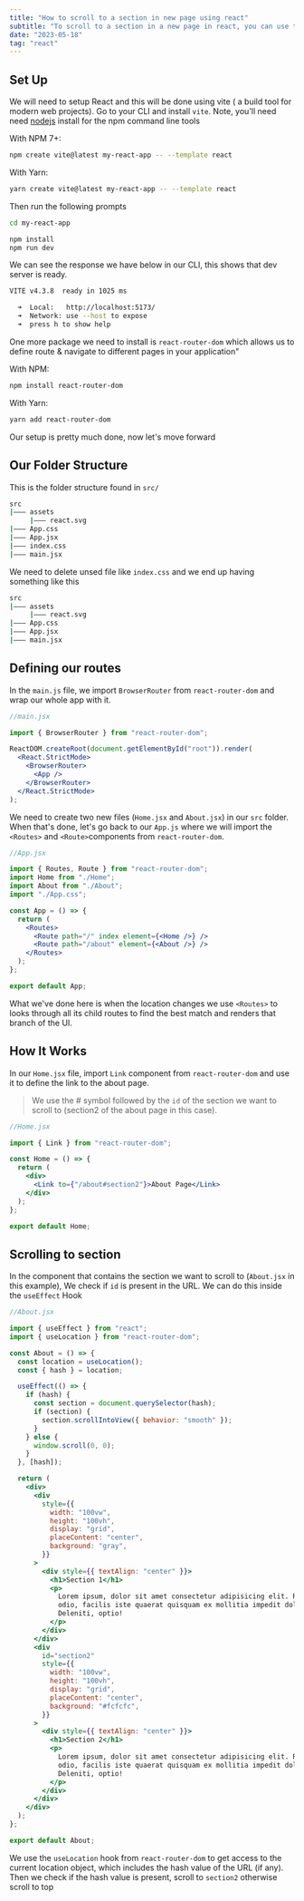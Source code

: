 ```yaml
---
title: "How to scroll to a section in new page using react"
subtitle: "To scroll to a section in a new page in react, you can use the 'react-router-dom' library which allows you to define route & navigate to different pages in your application"
date: "2023-05-18"
tag: "react"
---
```


## Set Up

We will need to setup React and this will be done using vite ( a build tool for modern web projects). Go to your CLI and install `vite`. Note, you'll need need [nodejs](https://nodejs.org/) install for the npm command line tools

With NPM 7+:

```bash
npm create vite@latest my-react-app -- --template react
```

With Yarn:

```bash
yarn create vite@latest my-react-app -- --template react
```

Then run the following prompts

```bash
cd my-react-app

npm install
npm run dev
```

We can see the response we have below in our CLI, this shows that dev server is ready.

```bash
VITE v4.3.8  ready in 1025 ms

  ➜  Local:   http://localhost:5173/
  ➜  Network: use --host to expose
  ➜  press h to show help
```

One more package we need to install is `react-router-dom` which allows us to define route & navigate to different pages in your application"

With NPM:

```bash
npm install react-router-dom
```

With Yarn:

```bash
yarn add react-router-dom
```

Our setup is pretty much done, now let's move forward

## Our Folder Structure

This is the folder structure found in `src/`

```bash
src
|⁠—⁠—⁠— assets
     |⁠—⁠—⁠— react.svg
|⁠—⁠—⁠— App.css
|⁠—⁠—⁠— App.jsx
|⁠—⁠—⁠— index.css
|⁠—⁠—⁠— main.jsx
```

We need to delete unsed file like `index.css` and we end up having something like this

```bash
src
|⁠—⁠—⁠— assets
     |⁠—⁠—⁠— react.svg
|⁠—⁠—⁠— App.css
|⁠—⁠—⁠— App.jsx
|⁠—⁠—⁠— main.jsx
```

## Defining our routes

In the `main.js` file, we import `BrowserRouter` from `react-router-dom` and wrap our whole app with it.

```jsx
//main.jsx

import { BrowserRouter } from "react-router-dom";

ReactDOM.createRoot(document.getElementById("root")).render(
  <React.StrictMode>
    <BrowserRouter>
      <App />
    </BrowserRouter>
  </React.StrictMode>
);
```

We need to create two new files (`Home.jsx` and `About.jsx`) in our `src` folder. When that's done, let's go back to our `App.js` where we will import the `<Routes>` and `<Route>`components from `react-router-dom`.

```jsx
//App.jsx

import { Routes, Route } from "react-router-dom";
import Home from "./Home";
import About from "./About";
import "./App.css";

const App = () => {
  return (
    <Routes>
      <Route path="/" index element={<Home />} />
      <Route path="/about" element={<About />} />
    </Routes>
  );
};

export default App;
```

What we've done here is when the location changes we use `<Routes>` to looks through all its child routes to find the best match and renders that branch of the UI.

## How It Works

In our `Home.jsx` file, import `Link` component from `react-router-dom` and use it to define the link to the about page.

> We use the # symbol followed by the `id` of the section we want to scroll to (section2 of the about page in this case).

```jsx
//Home.jsx

import { Link } from "react-router-dom";

const Home = () => {
  return (
    <div>
      <Link to={"/about#section2"}>About Page</Link>
    </div>
  );
};

export default Home;
```

## Scrolling to section

In the component that contains the section we want to scroll to (`About.jsx` in this example), We check if `id` is present in the URL. We can do this inside the `useEffect` Hook

```jsx
//About.jsx

import { useEffect } from "react";
import { useLocation } from "react-router-dom";

const About = () => {
  const location = useLocation();
  const { hash } = location;

  useEffect(() => {
    if (hash) {
      const section = document.querySelector(hash);
      if (section) {
        section.scrollIntoView({ behavior: "smooth" });
      }
    } else {
      window.scroll(0, 0);
    }
  }, [hash]);

  return (
    <div>
      <div
        style={{
          width: "100vw",
          height: "100vh",
          display: "grid",
          placeContent: "center",
          background: "gray",
        }}
      >
        <div style={{ textAlign: "center" }}>
          <h1>Section 1</h1>
          <p>
            Lorem ipsum, dolor sit amet consectetur adipisicing elit. Rerum
            odio, facilis iste quaerat quisquam ex mollitia impedit dolore.
            Deleniti, optio!
          </p>
        </div>
      </div>
      <div
        id="section2"
        style={{
          width: "100vw",
          height: "100vh",
          display: "grid",
          placeContent: "center",
          background: "#fcfcfc",
        }}
      >
        <div style={{ textAlign: "center" }}>
          <h1>Section 2</h1>
          <p>
            Lorem ipsum, dolor sit amet consectetur adipisicing elit. Rerum
            odio, facilis iste quaerat quisquam ex mollitia impedit dolore.
            Deleniti, optio!
          </p>
        </div>
      </div>
    </div>
  );
};

export default About;
```

We use the `useLocation` hook from `react-router-dom` to get access to the current location object, which includes the hash value of the URL (if any). Then we check if the hash value is present, scroll to `section2` otherwise scroll to top
